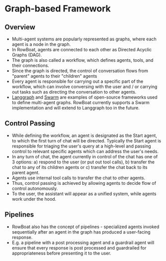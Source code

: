 # Graph-based Framework

## Overview

- Multi-agent systems are popularly represented as graphs, where each agent is a node in the graph.  
- In RowBoat, agents are connected to each other as Directed Acyclic Graphs (DAG).
- The graph is also called a workflow, which defines agents, tools, and their connections.
- Since the graph is directed, the control of conversation flows from "parent" agents to their "children" agents
- Every agent is responsible for carrying out a specific part of the workflow, which can involve conversing with the user and / or carrying out tasks such as directing the conversation to other agents.
- [Langgraph](https://www.langchain.com/langgraph) and [Swarm](https://github.com/openai/swarm) are examples of open-source frameworks used to define multi-agent graphs. RowBoat currently supports a Swarm implementation and will extend to Langgraph too in the future.

## Control Passing

- While defining the workflow, an agent is designated as the Start agent, to which the first turn of chat will be directed. Typically the Start agent is responsible for triaging the user's query at a high-level and passing control to relevant specific agents which can address the user's needs.
- In any turn of chat, the agent currently in control of the chat has one of 3 options: a) respond to the user (or put out tool calls), b) transfer the chat to any of its children agents or c) transfer the chat back to its parent agent.
- Agents use internal tool calls to transfer the chat to other agents.
- Thus, control passing is achieved by allowing agents to decide flow of control autonomously.
- To the user, the assistant will appear as a unified system, while agents work under the hood.

## Pipelines

- RowBoat also has the concept of pipelines - specialized agents invoked sequentially after an agent in the graph has produced a user-facing response. 
- E.g. a pipeline with a post processing agent and a guardrail agent will ensure that every response is post processed and guardrailed for appropriateness before presenting it to the user.
